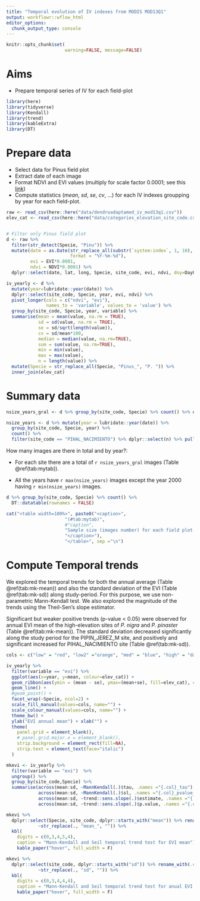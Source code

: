 ```yaml
---
title: "Temporal evolution of IV indexes from MODIS MOD13Q1"
output: workflowr::wflow_html
editor_options:
  chunk_output_type: console
---
```


```r
knitr::opts_chunk$set( 
                      warning=FALSE, message=FALSE)
```

# Aims

- Prepare temporal series of IV for each field-plot 

```r
library(here)
library(tidyverse)
library(Kendall)
library(trend)
library(kableExtra)
library(DT)
```


# Prepare data 

- Select data for Pinus field plot
- Extract date of each image
- Format NDVI and EVI values (multiply for scale factor 0.0001; see this [link](https://developers.google.com/earth-engine/datasets/catalog/MODIS_006_MOD13Q1)) 
- Compute statistics (*mean*, *sd*, *se*, *cv*, ...) for each IV indexes groupping by year for each field-plot. 

```r
raw <- read_csv(here::here("data/dendroadaptamed_iv_mod13q1.csv"))
elev_cat <- read_csv(here::here("data/categories_elevation_site_code.csv"))


# Filter only Pinus field plot 
d <- raw %>%
  filter(str_detect(Specie, "Pinu")) %>%
  mutate(date = as.Date(str_replace_all(substr(`system:index`, 1, 10), "_", "-"),
                        format = "%Y-%m-%d"),
         evi = EVI*0.0001,
         ndvi = NDVI*0.0001) %>%
  dplyr::select(date, lat, long, Specie, site_code, evi, ndvi, doy=DayOfYear)

```


```r
iv_yearly <- d %>%
  mutate(year=lubridate::year(date)) %>% 
  dplyr::select(site_code, Specie, year, evi, ndvi) %>% 
  pivot_longer(cols = c("ndvi", "evi"), 
               names_to = 'variable', values_to = 'value') %>% 
  group_by(site_code, Specie, year, variable) %>% 
  summarise(mean = mean(value, na.rm = TRUE), 
            sd = sd(value, na.rm = TRUE), 
            se = sd/sqrt(length(value)),
            cv = sd/mean*100,
            median = median(value, na.rm=TRUE),
            sum = sum(value, na.rm=TRUE),
            min = min(value), 
            max = max(value),
            n = length(value)) %>% 
  mutate(Specie = str_replace_all(Specie, "Pinus_", "P. ")) %>% 
  inner_join(elev_cat)
```

# Summary data

```r
nsize_years_gral <- d %>% group_by(site_code, Specie) %>% count() %>% dplyr::select(n) %>% pull() %>% unique()

nsize_years <- d %>% mutate(year = lubridate::year(date)) %>%
  group_by(site_code, Specie, year) %>%
  count() %>% 
  filter(site_code == "PIHAL_NACIMIENTO") %>% dplyr::select(n) %>% pull() %>% unique()

```

How many images are there in total and by year?: 

- For each site there are a total of `r nsize_years_gral` images (Table \@ref(tab:mytab)). 

- All the years have `r max(nsize_years)` images except the year 2000 having `r min(nsize_years)` images. 

```r
d %>% group_by(site_code, Specie) %>% count() %>% 
  DT::datatable(rownames = FALSE)

cat("<table width=100%>", paste0("<caption>",
                      "(#tab:mytab)",
                      #"caption",
                      "Sample size (images number) for each field plot.",
                      "</caption>"),
                      "</table>", sep ="\n")
```

# Compute Temporal trends

We explored the temporal trends for both the annual average (Table \@ref(tab:mk-mean)) and also the standard deviation of the EVI (Table \@ref(tab:mk-sd)) along study-period. For this purpose, we use non-parametric Mann-Kendall test. We also explored the magnitude of the trends using the Theil-Sen's slope estimator. 

Significant but weaker positive trends (p-value < 0.05) were observed for annual EVI mean of the high-elevation sites of *P. nigra* and *P. pinaster* (Table \@ref(tab:mk-mean)). The standard deviation decreased significantly along the study period for the PIPIN_JEREZ_M site, and positively and significant increased for PIHAL_NACIMIENTO site (Table \@ref(tab:mk-sd)). 

```r
cols <- c("low" = "red", "low2" ="orange", "med" = "blue", "high" = "darkgreen")

iv_yearly %>% 
  filter(variable == "evi") %>%  
  ggplot(aes(x=year, y=mean, colour=elev_cat)) +
  geom_ribbon(aes(ymin = (mean - se), ymax=(mean+se), fill=elev_cat), colour=NA, alpha=.2) +
  geom_line() + 
  #geom_point() + 
  facet_wrap(~Specie, ncol=2) +
  scale_fill_manual(values=cols, name="") +
  scale_colour_manual(values=cols, name="") + 
  theme_bw() +
  ylab("EVI annual mean") + xlab("") +
  theme(
    panel.grid = element_blank(),
    # panel.grid.major.x = element_blank(),
    strip.background = element_rect(fill=NA), 
    strip.text = element_text(face="italic")
  )
```


```r
mkevi <- iv_yearly %>% 
  filter(variable == "evi")  %>% 
  ungroup() %>% 
  group_by(site_code,Specie) %>% 
  summarise(across(mean:sd, ~MannKendall(.)$tau, .names ="{.col}_tau"),
            across(mean:sd, ~MannKendall(.)$sl, .names ="{.col}_pvalue_mk"),
            across(mean:sd, ~trend::sens.slope(.)$estimate, .names ="{.col}_senslope"),
            across(mean:sd, ~trend::sens.slope(.)$p.value, .names ="{.col}_pvalue_sen"))

```

```r
mkevi %>% 
  dplyr::select(Specie, site_code, dplyr::starts_with("mean")) %>% rename_with(.cols=dplyr::starts_with("mean"),
            ~str_replace(., "mean_", "")) %>% 
  kbl(
    digits = c(0,3,4,5,4),
    caption = "Mann-Kendall and Seil temporal trend test for EVI mean") %>% 
    kable_paper("hover", full_width = F)
```


```r
mkevi %>% 
  dplyr::select(site_code, dplyr::starts_with("sd")) %>% rename_with(.cols=dplyr::starts_with("sd"),
            ~str_replace(., "sd", "")) %>% 
  kbl(
    digits = c(0,3,4,4,4),
    caption = "Mann-Kendall and Seil temporal trend test for anual EVI standard deviation") %>% 
    kable_paper("hover", full_width = F)

```




